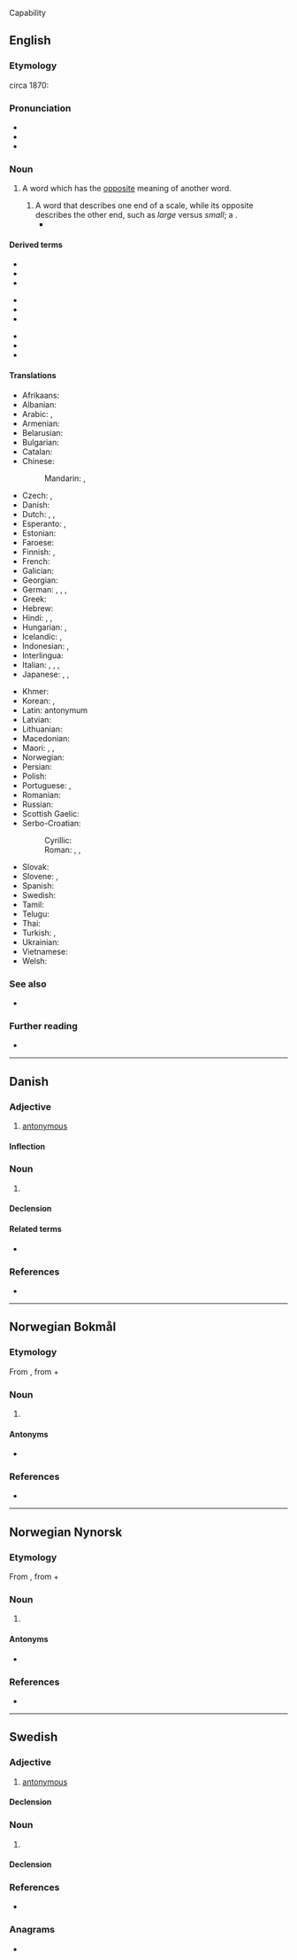 Capability

==English==
{{wikipedia}}

===Etymology===
circa 1870: {{confix|ant|onym|lang=en}}

===Pronunciation===
* {{enPR|ǎnt′ənĭm'}}
* {{IPA|/ˈæntəˌnɪm/|lang=en}}
* {{audio|en-us-antonym.ogg|Audio (US)|lang=en}}

===Noun===
{{en-noun}}

# {{lb|en|semantics}} A word which has the [[opposite]] meaning of another word.
#: {{syn|en|opposite}}
#: {{ant|en|synonym}}
#: {{ux|en|“rich” is an '''antonym''' of “poor”; “full” is an '''antonym''' of “empty”}}
## A word that describes one end of a scale, while its opposite describes the other end, such as ''large'' versus ''small''; a {{l|en|gradable antonym}}.
##* {{quote-book|2005|Andrew John Merrison, Aileen Bloomer, Patrick Griffiths and Christopher J. Hall|Introducing Language in Use|http://www.worldcat.org/title/introducing-language-in-use-a-coursebook/oclc/705997377|111|All four lines of the pattern are required to establish that ''hot'' and ''cold'' are '''antonyms'''. <br/>''The water is hot'' entails ''The water is not cold''. <br/>''The water is cold'' entails ''The water is not hot''.<br/>''The water is not hot'' does not entail ''The water is cold''. <br/>''The water is not cold'' does not entail ''The water is hot''.}}

====Derived terms====
{{rel-top3|Terms derived from ''antonym''}}
* {{l|en|autoantonym}}
* {{l|en|antonymic}}
* {{l|en|antonymous}}
{{rel-mid3}}
* {{l|en|antonymy}}
* {{l|en|binary antonym}}
* {{l|en|complementary antonym}}
{{rel-mid3}}
* {{l|en|gradable antonym}}
* {{l|en|polar antonym}}
* {{l|en|relational antonym}}
{{rel-bottom}}

====Translations====
{{trans-top|word which has the opposite meaning}}
* Afrikaans: {{t|af|teenoorgestelde}}
* Albanian: {{t+|sq|antonim|m}}
* Arabic: {{t+|ar|عَكْس|m}}, {{t|ar|نَقِيض|m}}
* Armenian: {{t+|hy|հականիշ}}
* Belarusian: {{t|be|анто́нім|m}}
* Bulgarian: {{t+|bg|антони́м|m}}
* Catalan: {{t+|ca|antònim|m}}
* Chinese:
*: Mandarin: {{t+|cmn|反義詞|sc=Hani}}, {{t+|cmn|反义词|tr=fǎnyìcí|sc=Hani}}
* Czech: {{t+|cs|antonymum|n}}, {{t+|cs|opozitum|n}}
* Danish: {{t+|da|antonym|n}}
* Dutch: {{t+|nl|tegendeel|n}}, {{t+|nl|tegengestelde|n}}, {{t+|nl|antoniem|n}}
* Esperanto: {{t|eo|antonimo}}, {{t|eo|mal-vorto}}
* Estonian: {{t|et|antonüüm}}
* Faroese: {{t|fo|andheiti|n}}
* Finnish: {{t+|fi|antonyymi}}, {{t+|fi|vastakohta}}
* French: {{t+|fr|antonyme|m}}
* Galician: {{t+|gl|antónimo|m}}
* Georgian: {{t|ka|ანტონიმი}}
* German: {{t+|de|Antonym|n}}, {{t+|de|Gegenwort|n}}, {{t+|de|Gegensatzwort|n}}, {{t|de|Gegenbegriff|m}}
* Greek: {{t+|el|αντώνυμο|n}}
* Hebrew: {{t+|he|הפך|m|tr=héfech|alt=הֶפֶךְ / היפך|sc=Hebr}}
* Hindi: {{t|hi|विपर्याय|m|tr=viparyāy}}, {{t|hi|विपरीतार्थी शब्द|sc=Deva}}, {{t+|hi|विलोम|sc=Deva}}
* Hungarian: {{t+|hu|ellentét}}, {{t+|hu|antonima}}
* Icelandic: {{t+|is|andheiti|n}}, {{t|is|andrætt orð|n}}
* Indonesian: {{t|id|[[lawan kata]]}}, {{t+|id|antonim}}
* Interlingua: {{t|ia|antonymo}}
* Italian: {{t+|it|antonimo|m}}, {{t+|it|contrario|m}}, {{t+|it|inverso|m}}, {{t+|it|opposto|m}}
* Japanese: {{t+|ja|対義語|tr=たいぎご, taigigo}}, {{t|ja|反意語|tr=はんいご, han'igo}}, {{t|ja|反対語|tr=はんたいご, hantaigo}}
{{trans-mid}}
* Khmer: {{t|km|ន័យផ្ទុយ|sc=Khmr|tr=ney ptuy}}
* Korean: {{t+|ko|반대어|tr=bandeaeo}}, {{t+|ko|반의어}}
* Latin: antonymum
* Latvian: {{t|lv|antonīms|m}}
* Lithuanian: {{t+|lt|antonìmas|m}}
* Macedonian: {{t|mk|антоним|m}}
* Maori: {{t|mi|kupu tauaro}}, {{t|mi|kupu taitua}}, {{t|mi|taitua}}
* Norwegian: {{t+|no|antonym}}
* Persian: {{t+|fa|نقیض|tr=naqiz}}
* Polish: {{t+|pl|antonim|m-in}}
* Portuguese: {{t+|pt|antónimo|m}} {{qualifier|Portugal}}, {{t+|pt|antônimo|m}} {{qualifier|Brazil}}
* Romanian: {{t+|ro|antonim|n}}
* Russian: {{t+|ru|анто́ним|m}}
* Scottish Gaelic: {{t|gd|frith-fhacal|m}}
* Serbo-Croatian:
*: Cyrillic: {{t|sh|антоним|m}}
*: Roman: {{t+|sh|antonim|m}}, {{t|sh|nasuprotnica|f}}, {{t|sh|odveznica|f}}
* Slovak: {{t|sk|antonymum|n}}
* Slovene: {{t+|sl|prótipoménka|f}}, {{t+|sl|antoním|m}}
* Spanish: {{t+|es|antónimo|m}}
* Swedish: {{t+|sv|antonym}}
* Tamil: {{t+|ta|எதிர்ச்சொல்|sc=Taml}}
* Telugu: {{t+|te|వ్యతిరేక పదము}}
* Thai: {{t|th|คำตรงกันข้าม|tr=kam dtrong gan kâam}}
* Turkish: {{t|tr|karşıtanlamlı}}, {{t|tr|antonim}}
* Ukrainian: {{t+|uk|анто́нім|m}}
* Vietnamese: {{t|vi|từ trái nghĩa}}
* Welsh: {{t+|cy|gwrthwynebair}}
{{trans-bottom}}

===See also===
* {{l|en|Wiktionary:Semantic relations}}

===Further reading===
* {{projectlink|wikipedia}}

----

==Danish==

===Adjective===
{{da-adj}}

# [[antonymous]]

====Inflection====
{{da-infl-adj}}

===Noun===
{{da-noun|et|er}}

# {{l|en|antonym}}

====Declension====
{{da-noun-infl|et|er}}

====Related terms====
* {{l|da|antonymi}}

===References===
* {{R:Den Danske Ordbog}}

----

==Norwegian Bokmål==
{{wikipedia|lang=no}}

===Etymology===
From {{der|nb|grc||antonymia}}, from {{l|grc|ἀντί||against|sc=polytonic}} + {{l|grc|ὄνυμα}}

===Noun===
{{nb-noun-n3}}

# {{l|en|antonym}}

====Antonyms====
* {{l|nb|synonym}}

===References===
* {{R:The Bokmål Dictionary}}

----

==Norwegian Nynorsk==
{{wikipedia|lang=nn}}

===Etymology===
From {{der|nn|grc||antonymia}}, from {{l|grc|ἀντί||against|sc=polytonic}} + {{l|grc|ὄνυμα}}

===Noun===
{{nn-noun-n1}}

# {{l|en|antonym}}

====Antonyms====
* {{l|nn|synonym}}

===References===
* {{R:The Nynorsk Dictionary}}

----

==Swedish==

===Adjective===
{{sv-adj|peri}}

# [[antonymous]]

====Declension====
{{sv-adj-peri}}

===Noun===
{{sv-noun|c}}

# {{l|en|antonym}}

====Declension====
{{sv-infl-noun-c-er}}

===References===
* {{R:SAOL}}

===Anagrams===
* {{l|sv|anonymt}}